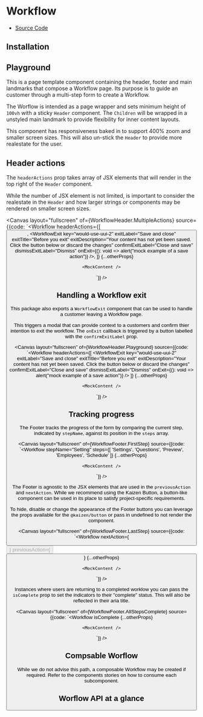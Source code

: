 
<Meta title="Pages/Workflow" />

# Workflow

<ul className="!list-none !p-0 flex gap-4 items-center mb-8">
  <li className="!mt-0 !text-paragraph">
    <a
      href="https://github.com/cultureamp/kaizen-design-system/tree/main/packages/components/src/Workflow"
      target="_blank"
      rel="noopener noreferrer nofollow"
    >Source Code</a>
  </li>
</ul>

<KaioNotification />

<div>
  <h2 id="installation">Installation</h2>
  <Source code="yarn add @kaizen/components" language="tsx" />
  <Source code='import { Workflow } from "@kaizen/components"' language="tsx" />
</div>

## Playground

This is a page template component containing the header, footer and main landmarks that compose a Workflow page. Its purpose is to guide an customer through a multi-step form to create a Workflow.

The Worflow is intended as a page wrapper and sets minimum height of `100vh` with a sticky `Header` component. The `Children` will be wrapped in a unstyled main landmark to provide flexibility for inner content layouts.

This component has responsiveness baked in to support 400% zoom and smaller screen sizes. This will also un-stick the `Header` to provide more realestate for the user.

<Canvas layout="fullscreen" of={Workflow.Playground} />

## Header actions

The `headerActions` prop  takes array of JSX elements that will render in the top right of the `Header` component.

While the number of JSX element is not limited, is important to consider the realestate in the `Header` and how larger strings or components may be rendered on smaller screen sizes.

<Canvas
  layout="fullscreen"
  of={WorkflowHeader.MultipleActions} 
  source={{code: `<Workflow
    headerActions={[
      <Button
        key="would-use-uui-1"
        label="Preview"
        icon={VisibleIcon}
        secondary
        iconPosition="start"
      />,
      <WorkflowExit
        key="would-use-uui-2"
        exitLabel="Save and close"
        exitTitle="Before you exit"
        exitDescription="Your content has not yet been saved. Click the button below or discard the changes"
        confirmExitLabel="Close and save"
        dismissExitLabel="Dismiss"
        onExit={(): void => alert("mock example of a save action")}
      />,
    ]}
    {...otherProps}
  >
    <MockContent />
  </Workflow>`}} 
/>


## Handling a Workflow exit

This package also exports a `WorkflowExit` component that can be  used to handle a customer leaving a Workflow page.

This triggers a modal that can provide context to a customers and confirm thier intention to exit the workflow. The `onExit` callback is triggered by a button labelled with the `confirmExitLabel` prop.

<Canvas
  layout="fullscreen"
  of={WorkflowHeader.Playground}
  source={{code: `<Workflow
  headerActions={[
    <WorkflowExit
      key="would-use-uui-2"
      exitLabel="Save and close"
      exitTitle="Before you exit"
      exitDescription="Your content has not yet been saved. Click the button below or discard the changes"
      confirmExitLabel="Close and save"
      dismissExitLabel="Dismiss"
      onExit={(): void => alert("mock example of a save action")}
    />
    ]}
    {...otherProps}
  >
    <MockContent />
  </Workflow>`}} 
/>

## Tracking progress

The Footer tracks the progress of the form by comparing the current step, indicated by `stepName`, against its position in the `steps` array.

<Canvas
  layout="fullscreen"
  of={WorkflowFooter.FirstStep}
  source={{code: `<Workflow
    stepName="Setting"
    steps={[
      'Settings',
      'Questions',
      'Preview',
      'Employees',
      'Schedule'
    ]}
    {...otherProps}
  >
    <MockContent />
  </Workflow>`}} 
/>

The Footer is agnostic to the JSX elements that are used in the `previousAction` and `nextAction`. While we recommend using the Kaizen Button, a button-like component can be used in its place to satisfy project-specific requirements.


To hide, disable or change the appearance of the Footer buttons you can leverage the props available for the `@kaizen/button` or pass in undefined to not render the component.

<Canvas
  layout="fullscreen"
  of={WorkflowFooter.LastStep}
  source={{code: `<Workflow
    nextAction={<Button disabled label="Finish" primary reversed/>}
    previousAction={<Button label="Back" reversed/>}
    {...otherProps}
  >
    <MockContent />
  </Workflow>`}} 
/>

Instances where users are returning to a completed worklow you can pass the `isComplete` prop to set the indicators to their "complete" status. This will also be reflected in their aria title.

<Canvas
  layout="fullscreen"
  of={WorkflowFooter.AllStepsComplete}
  source={{code: `<Workflow
    isComplete
    {...otherProps}
  >
    <MockContent />
  </Workflow>`}} 
/>

## Compsable Worflow

While we do not advise this path, a composable Workflow may be created if required. Refer to the components stories on how to consume each subcomponent.

<Canvas layout="fullscreen" of={Workflow.ComposableWorkflow} />

## Worflow API at a glance

<ArgTypes of={Workflow.Playground} />

